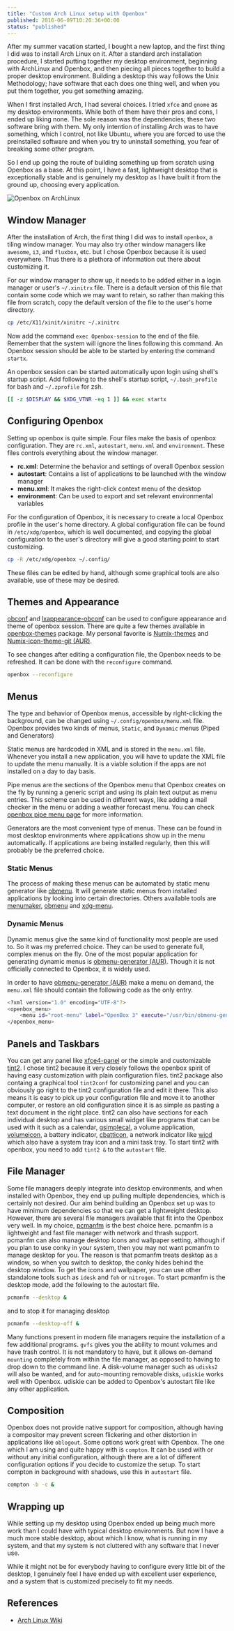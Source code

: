 ```yaml
---
title: "Custom Arch Linux setup with Openbox"
published: 2016-06-09T10:20:36+00:00
status: "published"
---
```


After my summer vacation started, I bought a new laptop, and the first thing I did was to install Arch Linux on it. After a standard arch installation procedure, I started putting together my desktop environment, beginning with ArchLinux and Openbox, and then piecing all pieces together to build a proper desktop environment. Building a desktop this way follows the Unix Methodology; have software that each does one thing well, and when you put them together, you get something amazing.

When I first installed Arch, I had several choices. I tried `xfce` and `gnome` as my desktop environments. While both of them have their pros and cons, I ended up liking none. The sole reason was the dependencies; these two software bring with them. My only intention of installing Arch was to have something, which I control, not like Ubuntu, where you are forced to use the preinstalled software and when you try to uninstall something, you fear of breaking some other program.

So I end up going the route of building something up from scratch using Openbox as a base. At this point, I have a fast, lightweight desktop that is exceptionally stable and is genuinely my desktop as I have built it from the ground up, choosing every application.

![Openbox on ArchLinux](/posts/openbox_desktop.jpg "Openbox on ArchLinux")

## Window Manager
After the installation of Arch, the first thing I did was to install `openbox`, a tiling window manager. You may also try other window managers like `awesome`, `i3`, and `fluxbox`, etc. but I chose Openbox because it is used everywhere. Thus there is a plethora of information out there about customizing it.

For our window manager to show up, it needs to be added either in a login manager or user's `~/.xinitrx` file. There is a default version of this file that contain some code which we may want to retain, so rather than making this file from scratch, copy the default version of the file to the user's home directory.

```sh
cp /etc/X11/xinit/xinitrc ~/.xinitrc
```

Now add the command `exec Openbox-session` to the end of the file. Remember that the system will ignore the lines following this command. An Openbox session should be able to be started by entering the command `startx`.

An openbox session can be started automatically upon login using shell's startup script. Add following to the shell's startup script, `~/.bash_profile` for bash and `~/.zprofile` for zsh.

```sh
[[ -z $DISPLAY && $XDG_VTNR -eq 1 ]] && exec startx
```


## Configuring Openbox

Setting up openbox is quite simple. Four files make the basis of openbox configuration. They are `rc.xml`, `autostart`,  `menu.xml` and `environment`. These files controls everything about the window manager.

- **rc.xml**: Determine the behavior and settings of overall Openbox session
- **autostart**: Contains a list of applications to be launched with the window manager
- **menu.xml**: It makes the right-click context menu of the desktop
- **environment**: Can be used to export and set relevant environmental variables

For the configuration of Openbox, it is necessary to create a local Openbox profile in the user's home directory. A global configuration file can be found in `/etc/xdg/openbox`, which is well documented, and copying the global configuration to the user's directory will give a good starting point to start customizing.

```sh
cp -R /etc/xdg/openbox ~/.config/
```

These files can be edited by hand, although some graphical tools are also available, use of these may be desired.


## Themes and Appearance

[obconf](https://www.archlinux.org/packages/community/x86_64/obconf/) and [lxappearance-obconf](https://www.archlinux.org/packages/community/x86_64/lxappearance-obconf/) can be used to configure appearance and theme of openbox session. There are quite a few themes available in [openbox-themes](https://www.archlinux.org/packages/community/any/openbox-themes/) package. My personal favorite is [Numix-themes](https://www.archlinux.org/packages/community/any/numix-themes/) and [Numix-icon-theme-git (AUR)](https://aur.archlinux.org/packages/numix-icon-theme-git/).

To see changes after editing a configuration file, the Openbox needs to be refreshed. It can be done with the `reconfigure` command.

```sh
openbox --reconfigure
```


## Menus

The type and behavior of Openbox menus, accessible by right-clicking the background, can be changed using `~/.config/openbox/menu.xml` file. Openbox provides two kinds of menus, `Static`, and `Dynamic` menus (Piped and Generators)

Static menus are hardcoded in XML and is stored in the `menu.xml` file. Whenever you install a new application, you will have to update the XML file to update the menu manually. It is a viable solution if the apps are not installed on a day to day basis.

Pipe menus are the sections of the Openbox menu that Openbox creates on the fly by running a generic script and using its plain text output as menu entries. This scheme can be used in different ways, like adding a mail checker in the menu or adding a weather forecast menu. You can check [openbox pipe menu page](http://openbox.org/wiki/Openbox:Pipemenus) for more information.

Generators are the most convenient type of menus. These can be found in most desktop environments where applications show up in the menu automatically. If applications are being installed regularly, then this will probably be the preferred choice.


### Static Menus
The process of making these menus can be automated by static menu generator like [obmenu](https://www.archlinux.org/packages/?name=obmenu). It will generate static menus from installed applications by looking into certain directories. Others available tools are [menumaker](https://www.archlinux.org/packages/?name=menumaker), [obmenu](https://www.archlinux.org/packages/?name=obmenu) and [xdg-menu](https://www.archlinux.org/packages/?name=archlinux-xdg-menu).


### Dynamic Menus
Dynamic menus give the same kind of functionality most people are used to. So it was my preferred choice. They can be used to generate full, complex menus on the fly. One of the most popular application for generating dynamic menus is [obmenu-generator (AUR)](https://aur.archlinux.org/packages/obmenu-generator/). Though it is not officially connected to Openbox, it is widely used.

In order to have [obmenu-generator (AUR)](https://aur.archlinux.org/packages/obmenu-generator/) make a menu on demand, the `menu.xml` file should contain the following code as the only entry.

```sh
<?xml version="1.0" encoding="UTF-8"?>
<openbox_menu>
    <menu id="root-menu" label="OpenBox 3" execute="/usr/bin/obmenu-generator"></menu>
</openbox_menu>
```


## Panels and Taskbars

You can get any panel like [xfce4-panel](https://www.archlinux.org/packages/extra/i686/xfce4-panel/) or the simple and customizable [tint2](https://www.archlinux.org/packages/?name=tint2). I chose tint2 because it very closely follows the openbox spirit of having easy customization with plain configuration files. tint2 package also containg a graphical tool `tint2conf` for customizing panel and you can obviously go right to the tint2 configuration file and edit it there. This also means it is easy to pick up your configuration file and move it to another computer, or restore an old configuration since it is as simple as pasting a text document in the right place. tint2 can also have sections for each individual desktop and has various small widget like programs that can be used with it such as a calendar, [gsimplecal](https://www.archlinux.org/packages/community/x86_64/gsimplecal/), a volume application, [volumeicon](https://www.archlinux.org/packages/?name=volumeicon), a battery indicator, [cbatticon](https://www.archlinux.org/packages/?name=cbatticon), a network indicator like [wicd](https://www.archlinux.org/packages/extra/any/wicd/) which also have a system tray icon and a mini task tray. To start tint2 with openbox, you need to add `tint2 &` to the `autostart` file.


## File Manager

Some file managers deeply integrate into desktop environments, and when installed with Openbox, they end up pulling multiple dependencies, which is certainly not desired. Our aim behind building an Openbox set up was to have minimum dependencies so that we can get a lightweight desktop. However, there are several file managers available that fit into the Openbox very well. In my choice, [pcmanfm](https://www.archlinux.org/packages/?name=pcmanfm) is the best choice here. pcmanfm is a lightweight and fast file manager with network and thrash support. pcmanfm can also manage desktop icons and wallpaper setting, although if you plan to use conky in your system, then you may not want pcmanfm to manage desktop for you. The reason is that pcmanfm treats desktop as a window, so when you switch to desktop, the conky hides behind the desktop window. To get the icons and wallpaper, you can use other standalone tools such as `idesk` and `feh` or `nitrogen`.
To start pcmanfm is the desktop mode, add the following to the autostart file.

```sh
pcmanfm --desktop &
```

and to stop it for managing desktop

```sh
pcmanfm --desktop-off &
```

Many functions present in modern file managers require the installation of a few additional programs. `gvfs` gives you the ability to mount volumes and have trash control. It is not mandatory to have, but it allows on-demand `mounting` completely from within the file manager, as opposed to having to drop down to the command line. A disk-volume manager such as `udisks2` will also be wanted, and for auto-mounting removable disks, `udiskie` works well with Openbox. udiskie can be added to Openbox's autostart file like any other application.


## Composition

Openbox does not provide native support for composition, although having a compositor may prevent screen flickering and other distortion in applications like `oblogout`. Some options work great with Openbox. The one which I am using and quite happy with is `compton`. It can be used with or without any initial configuration, although there are a lot of different configuration options if you decide to customize the setup. To start compton in background with shadows, use this in `autostart` file.

```sh
compton -b -c &
```


## Wrapping up

While setting up my desktop using Openbox ended up being much more work than I could have with typical desktop environments. But now I have a much more stable desktop, about which I know, what is running in my system, and that my system is not cluttered with any software that I never use.

While it might not be for everybody having to configure every little bit of the desktop, I genuinely feel I have ended up with excellent user experience, and a system that is customized precisely to fit my needs.

## References

- [Arch Linux Wiki](https://wiki.archlinux.org/)
